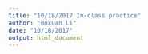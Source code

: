 ```yaml
---
title: "10/18/2017 In-class practice"
author: "Boxuan Li"
date: "10/18/2017"
output: html_document
---
```


